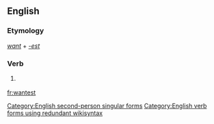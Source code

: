 ==English==

===Etymology===
''[[want]]'' + ''[[-est]]''

===Verb===
{{en-verb form}}

# {{context|archaic|lang=en}} {{form of|Second-person singular simple present form|want|lang=en}}

[[Category:English second-person singular forms]]
[[Category:English verb forms using redundant wikisyntax]]

[[fr:wantest]]